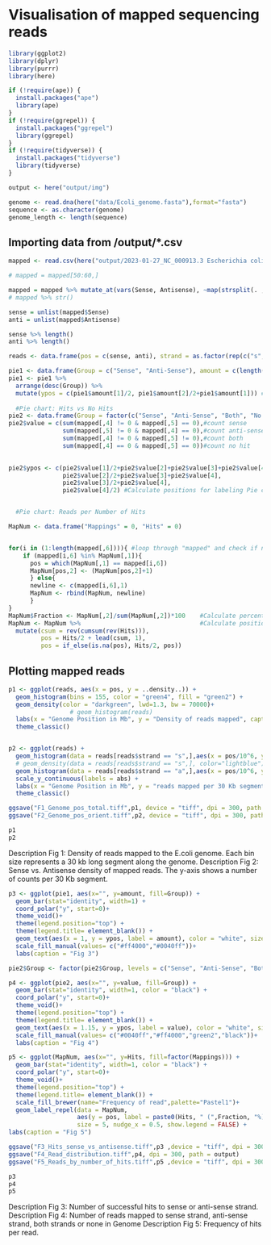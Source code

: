 # Visualisation of mapped sequencing reads

```R
library(ggplot2)
library(dplyr)
library(purrr)
library(here)

if (!require(ape)) {
  install.packages("ape")
  library(ape)
}
if (!require(ggrepel)) {
  install.packages("ggrepel")
  library(ggrepel)
}
if (!require(tidyverse)) {
  install.packages("tidyverse")
  library(tidyverse)
}

output <- here("output/img")
```

```R
genome <- read.dna(here("data/Ecoli_genome.fasta"),format="fasta")
sequence <- as.character(genome)
genome_length <- length(sequence)
```

## Importing data from /output/*.csv
```R
mapped <- read.csv(here("output/2023-01-27_NC_000913.3 Escherichia coli str. K-12 substr. MG1655, complete genome.csv"),sep = ";")

# mapped = mapped[50:60,]

mapped = mapped %>% mutate_at(vars(Sense, Antisense), ~map(strsplit(. ,split=","), ~map_int(.x, as.integer)))
# mapped %>% str()

sense = unlist(mapped$Sense)
anti = unlist(mapped$Antisense)

sense %>% length()
anti %>% length()

reads <- data.frame(pos = c(sense, anti), strand = as.factor(rep(c("s","a"),times = c(length(sense),length(anti)))))
```

```R
pie1 <- data.frame(Group = c("Sense", "Anti-Sense"), amount = c(length(sense),length(anti)))
pie1 <- pie1 %>%
  arrange(desc(Group)) %>%
  mutate(ypos = c(pie1$amount[1]/2, pie1$amount[2]/2+pie1$amount[1])) #Calculate positions for labeling Pie chart. 
  
  #Pie chart: Hits vs No Hits
pie2 <- data.frame(Group = factor(c("Sense", "Anti-Sense", "Both", "No Hit")))
pie2$value = c(sum(mapped[,4] != 0 & mapped[,5] == 0),#count sense
               sum(mapped[,5] != 0 & mapped[,4] == 0),#count anti-sense
               sum(mapped[,4] != 0 & mapped[,5] != 0),#count both
               sum(mapped[,4] == 0 & mapped[,5] == 0))#count no hit
               

pie2$ypos <- c(pie2$value[1]/2+pie2$value[2]+pie2$value[3]+pie2$value[4],
               pie2$value[2]/2+pie2$value[3]+pie2$value[4],
               pie2$value[3]/2+pie2$value[4],
               pie2$value[4]/2) #Calculate positions for labeling Pie chart. 


  #Pie chart: Reads per Number of Hits

MapNum <- data.frame("Mappings" = 0, "Hits" = 0)


for(i in (1:length(mapped[,6]))){ #loop through "mapped" and check if number of total hits already in MapNum; if so add one to Hits; if not, add add number of toatal hits to new line.
    if (mapped[i,6] %in% MapNum[,1]){
      pos = which(MapNum[,1] == mapped[i,6])
      MapNum[pos,2] <- (MapNum[pos,2]+1)
      } else{
      newline <- c(mapped[i,6],1)
      MapNum <- rbind(MapNum, newline)
      }
}
MapNum$Fraction <- MapNum[,2]/sum(MapNum[,2])*100    #Calculate percentage
MapNum <- MapNum %>%                                 #Calculate positions for labeling Pie chart. 
  mutate(csum = rev(cumsum(rev(Hits))), 
         pos = Hits/2 + lead(csum, 1),
         pos = if_else(is.na(pos), Hits/2, pos))


```

## Plotting mapped reads
```R
p1 <- ggplot(reads, aes(x = pos, y = ..density..)) +
  geom_histogram(bins = 155, color = "green4", fill = "green2") + 
  geom_density(color = "darkgreen", lwd=1.3, bw = 70000)+
                 # geom_histogram(reads)
  labs(x = "Genome Position in Mb", y = "Density of reads mapped", caption = "Fig. 1: Density of the reads mapped to the E.coli genome.") +
  theme_classic()


p2 <- ggplot(reads) +
  geom_histogram(data = reads[reads$strand == "s",],aes(x = pos/10^6, y = ..count..), bins = 155,color="lightblue",fill="#0040ff") +
  # geom_density(data = reads[reads$strand == "s",], color="lightblue") +
  geom_histogram(data = reads[reads$strand == "a",],aes(x = pos/10^6, y = -..count..), bins = 155,color="orange",fill="#ff4000") +
  scale_y_continuous(labels = abs) + 
  labs(x = "Genome Position in Mb", y = "reads mapped per 30 Kb segment", caption = "Fig 2: Orientation of mapped Reads") +
  theme_classic() 

ggsave("F1_Genome_pos_total.tiff",p1, device = "tiff", dpi = 300, path = output)
ggsave("F2_Genome_pos_orient.tiff",p2, device = "tiff", dpi = 300, path = output) 
```
```R
p1
p2
```


Description Fig 1: Density of reads mapped to the E.coli genome. Each bin size represents a 30 kb long segment along the genome.
Description Fig 2: Sense vs. Antisense density of mapped reads. The y-axis shows a number of counts per 30 Kb segment. 

```R
p3 <- ggplot(pie1, aes(x="", y=amount, fill=Group)) +
  geom_bar(stat="identity", width=1) +
  coord_polar("y", start=0)+
  theme_void()+
  theme(legend.position="top") +
  theme(legend.title= element_blank()) +
  geom_text(aes(x = 1, y = ypos, label = amount), color = "white", size=5)+
  scale_fill_manual(values= c("#ff4000","#0040ff"))+
  labs(caption = "Fig 3")

pie2$Group <- factor(pie2$Group, levels = c("Sense", "Anti-Sense", "Both", "No Hit"))

p4 <- ggplot(pie2, aes(x="", y=value, fill=Group)) +
  geom_bar(stat="identity", width=1, color = "black") +
  coord_polar("y", start=0)+
  theme_void()+
  theme(legend.position="top") +
  theme(legend.title= element_blank()) +
  geom_text(aes(x = 1.15, y = ypos, label = value), color = "white", size=5)+
  scale_fill_manual(values= c("#0040ff","#ff4000","green2","black"))+
  labs(caption = "Fig 4")

p5 <- ggplot(MapNum, aes(x="", y=Hits, fill=factor(Mappings))) +
  geom_bar(stat="identity", width=1, color = "black") +
  coord_polar("y", start=0)+
  theme_void()+
  theme(legend.position="top") +
  theme(legend.title= element_blank()) +
  scale_fill_brewer(name="Frequency of read",palette="Pastel1")+
  geom_label_repel(data = MapNum,
                   aes(y = pos, label = paste0(Hits, " (",Fraction, "%)")),
                   size = 5, nudge_x = 0.5, show.legend = FALSE) +
labs(caption = "Fig 5")

ggsave("F3_Hits_sense_vs_antisense.tiff",p3 ,device = "tiff", dpi = 300, path = output)
ggsave("F4_Read_distribution.tiff",p4, dpi = 300, path = output)
ggsave("F5_Reads_by_number_of_hits.tiff",p5 ,device = "tiff", dpi = 300, path = output)

```
```R
p3
p4
p5
```

Description Fig 3: Number of successful hits to sense or anti-sense strand.
Description Fig 4: Number of reads mapped to sense strand, anti-sense strand, both strands or none in Genome
Description Fig 5: Frequency of hits per read. 
